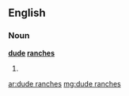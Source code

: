 ==English==

===Noun===
'''[[dude]] [[ranch]]es'''

# {{plural of|dude ranch}}

[[ar:dude ranches]]
[[mg:dude ranches]]